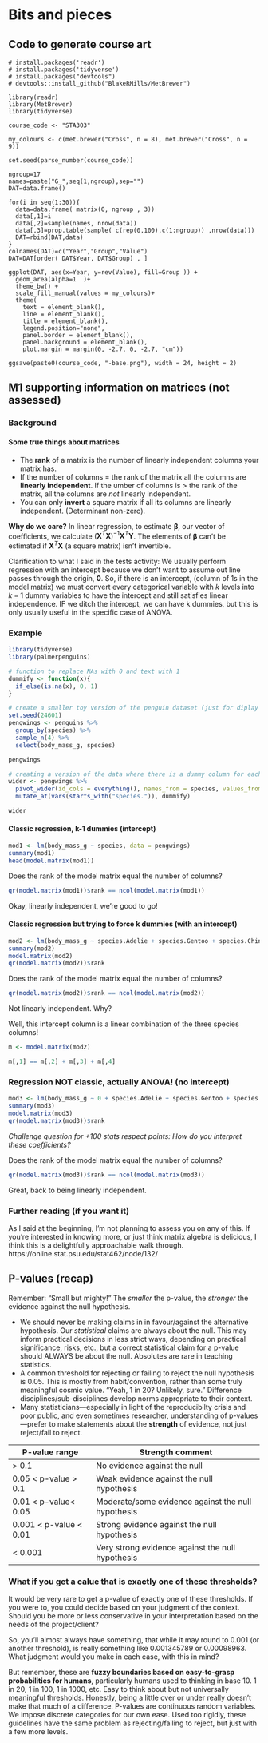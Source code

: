 # Bits and pieces

## Code to generate course art

```
# install.packages('readr')
# install.packages('tidyverse')
# install.packages("devtools")
# devtools::install_github("BlakeRMills/MetBrewer")

library(readr)
library(MetBrewer)
library(tidyverse)

course_code <- "STA303"

my_colours <- c(met.brewer("Cross", n = 8), met.brewer("Cross", n = 9))

set.seed(parse_number(course_code))

ngroup=17
names=paste("G_",seq(1,ngroup),sep="")
DAT=data.frame()

for(i in seq(1:30)){
  data=data.frame( matrix(0, ngroup , 3))
  data[,1]=i
  data[,2]=sample(names, nrow(data))
  data[,3]=prop.table(sample( c(rep(0,100),c(1:ngroup)) ,nrow(data)))
  DAT=rbind(DAT,data)
}
colnames(DAT)=c("Year","Group","Value")
DAT=DAT[order( DAT$Year, DAT$Group) , ]

ggplot(DAT, aes(x=Year, y=rev(Value), fill=Group )) +
  geom_area(alpha=1  )+
  theme_bw() +
  scale_fill_manual(values = my_colours)+
  theme(
    text = element_blank(),
    line = element_blank(),
    title = element_blank(),
    legend.position="none",
    panel.border = element_blank(),
    panel.background = element_blank(),
    plot.margin = margin(0, -2.7, 0, -2.7, "cm"))

ggsave(paste0(course_code, "-base.png"), width = 24, height = 2)

```

## M1 supporting information on matrices (not assessed) {#matrices}

### Background

#### Some true things about matrices
- The **rank** of a matrix is the number of linearly independent columns your matrix has.  
- If the number of columns = the rank of the matrix all the columns are **linearly independent**. If the umber of columns is > the rank of the matrix, all the columns are _not_ linearly independent.  
- You can only **invert** a square matrix if all its columns are linearly independent. (Determinant non-zero).


**Why do we care?**  In linear regression, to estimate $\boldsymbol\beta$, our vector of coefficients, we calculate $(\boldsymbol X^T\boldsymbol X)^{-1}\boldsymbol X^T\boldsymbol Y$. The elements of $\boldsymbol\beta$ can't be estimated if $\boldsymbol X^T\boldsymbol X$ (a square matrix) isn't invertible.

Clarification to what I said in the tests activity: We usually perform regression with an intercept because we don't want to assume out line passes through the origin, **0**. So, if there is an intercept, (column of 1s in the model matrix) we must convert every categorical variable with $k$ levels into $k-1$ dummy variables to have the intercept and still satisfies linear independence. IF we ditch the intercept, we can have k dummies, but this is only usually useful in the specific case of ANOVA. 


### Example 

```r
library(tidyverse)
library(palmerpenguins)
```

```r
# function to replace NAs with 0 and text with 1
dummify <- function(x){
  if_else(is.na(x), 0, 1)
}

# create a smaller toy version of the penguin dataset (just for diplay purposes)
set.seed(24601)
pengwings <- penguins %>% 
  group_by(species) %>% 
  sample_n(4) %>% 
  select(body_mass_g, species)

pengwings

# creating a version of the data where there is a dummy column for each level of species instead of one species column
wider <- pengwings %>% 
  pivot_wider(id_cols = everything(), names_from = species, values_from = species, names_prefix = "species.") %>% 
  mutate_at(vars(starts_with("species.")), dummify)

wider
```

#### Classic regression, k-1 dummies (intercept)

```r
mod1 <- lm(body_mass_g ~ species, data = pengwings)
summary(mod1)
head(model.matrix(mod1))
```

Does the rank of the model matrix equal the number of columns?
```r
qr(model.matrix(mod1))$rank == ncol(model.matrix(mod1))
```

Okay, linearly independent, we're good to go!

#### Classic regression but trying to force k dummies (with an intercept)
```r
mod2 <- lm(body_mass_g ~ species.Adelie + species.Gentoo + species.Chinstrap, data=wider)
summary(mod2)
model.matrix(mod2)
qr(model.matrix(mod2))$rank
```

Does the rank of the model matrix equal the number of columns?
```r
qr(model.matrix(mod2))$rank == ncol(model.matrix(mod2))
```

Not linearly independent. Why?

Well, this intercept column is a linear combination of the three species columns!


```r
m <- model.matrix(mod2)

m[,1] == m[,2] + m[,3] + m[,4]
```
### Regression NOT classic, actually ANOVA! (no intercept)
```r
mod3 <- lm(body_mass_g ~ 0 + species.Adelie + species.Gentoo + species.Chinstrap, data=wider)
summary(mod3)
model.matrix(mod3)
qr(model.matrix(mod3))$rank
```

_Challenge question for +100 stats respect points: How do you interpret these coefficients?_

Does the rank of the model matrix equal the number of columns?
```r
qr(model.matrix(mod3))$rank == ncol(model.matrix(mod3))
```

Great, back to being linearly independent.

### Further reading (if you want it)

As I said at the beginning, I'm not planning to assess you on any of this. If you're interested in knowing more, or just think matrix algebra is delicious, I think this is a delightfully approachable walk through. https://online.stat.psu.edu/stat462/node/132/ 

## P-values (recap)

Remember: "Small but mighty!" The _smaller_ the p-value, the _stronger_ the evidence against the null hypothesis.

- We should never be making claims in in favour/against the alternative hypothesis. Our _statistical_ claims are always about the null. This may inform practical decisions in less strict ways, depending on practical significance, risks, etc., but a correct statistical claim for a p-value should ALWAYS be about the null. Absolutes are rare in teaching statistics.  
- A common threshold for rejecting or failing to reject the null hypothesis is 0.05. This is mostly from habit/convention, rather than some truly meaningful cosmic value. "Yeah, 1 in 20? Unlikely, sure." Difference disciplines/sub-disciplines develop norms appropriate to their context. 
- Many statisticians—especially in light of the reproducibilty crisis and poor public, and even sometimes researcher, understanding of p-values—prefer to make statements about the __strength__ of evidence, not just reject/fail to reject.

+--------------------------+----------------------------------------------------+
| P-value range            | Strength comment                                   |
+==========================+====================================================+
| \> 0.1                   | No evidence against the null                       |
+--------------------------+----------------------------------------------------+
| 0.05 \< p-value \> 0.1   | Weak evidence against the null hypothesis          |
+--------------------------+----------------------------------------------------+
| 0.01 \< p-value\< 0.05   | Moderate/some evidence against the null hypothesis |
+--------------------------+----------------------------------------------------+
| 0.001 \< p-value \< 0.01 | Strong evidence against the null hypothesis        |
+--------------------------+----------------------------------------------------+
| \< 0.001                 | Very strong evidence against the null hypothesis   |
+--------------------------+----------------------------------------------------+

### What if you get a calue that is exactly one of these thresholds?

It would be very rare to get a p-value of exactly one of these thresholds. If you were to, you could decide based on your judgment of the context. Should you be more or less conservative in your interpretation based on the needs of the project/client?

So, you'll almost always have something, that while it may round to 0.001 (or another threshold), is really something like 0.001345789 or 0.00098963. What judgment would you make in each case, with this in mind?

But remember, these are __fuzzy boundaries based on easy-to-grasp probabilities for humans__, particularly humans used to thinking in base 10. 1 in 20, 1 in 100, 1 in 1000, etc. Easy to think about but not universally meaningful thresholds. Honestly, being a little over or under really doesn't make that much of a difference. P-values are continuous random variables. We impose discrete categories for our own ease. Used too rigidly, these guidelines have the same problem as rejecting/failing to reject, but just with a few more levels.
